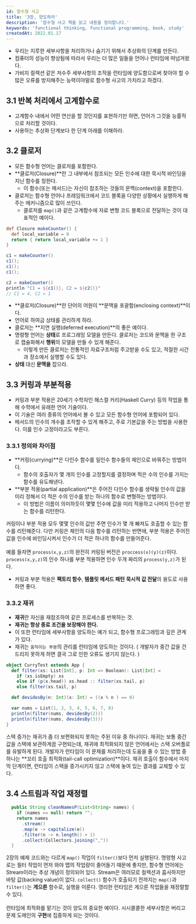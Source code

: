```yaml
---
id: 함수형 사고
title: '3장, 양도하라'
description: '함수형 사고 책을 읽고 내용을 정리합니다.'
keywords: 'functional thinking, functional programming, book, study'
createdAt: 2022.01.17
---
```


- 우리는 지루한 세부사항을 처리하거나 숨기기 위해서 추상화의 단계를 만든다.
- 컴퓨터의 성능이 향상됨에 따라서 우리는 더 많은 일들을 언어나 런타임에 떠넘겨왔다.
- 가비지 컬렉션 같은 저수주 세부사항의 조작을 런타임에 양도함으로써 찾아야 할 수많은 오류를 방지해주는 능력이야말로 함수형 사고의 가치라고 하겠다.

## 3.1 반복 처리에서 고계함수로

- 고계함수 내에서 어떤 연산을 할 것인지를 표현하기만 하면, 언어가 그것을 능률적으로 처리할 것이다.
- 사용하는 추상화 단계보다 한 단계 아래를 이해하라.

## 3.2 클로저

- 모든 함수형 언어는 클로저를 포함한다.
- **클로저(Closure)**란 그 내부에서 참조되는 모든 인수에 대한 묵시적 바인딩을 지닌 함수를 칭한다.
  - 이 함수(또는 메서드)는 자신이 참조하는 것들의 문맥(context)을 포함한다.
- 클로저는 함수형 언어나 프레임워크에서 코드 블록을 다양한 상황에서 실행하게 해주는 메커니즘으로 많이 쓰인다.
  - 클로저를 `map()`과 같은 고계함수에 자료 변형 코드 블록으로 전달하는 것이 대표적인 예이다.

```groovy
def Closure makeCounter() {
  def local_variable = 0
  return { return local_variable += 1 }
}

c1 = makeCounter()
c1();
c1();
c1();

c2 = makeCounter()
println "C1 = ${c1()}, C2 = ${c2()}"
// C1 = 4, C2 = 1
```

- **클로저(Closure)**란 단어의 어원이 **문맥을 포괄함(enclosing context)**이다.
- 언어로 하여금 상태를 관리하게 하라.
- 클로저는 **지연 실행(deferred execution)**의 좋은 예이다.
- 명령형 언어는 **상태**로 프로그래밍 모델을 만든다. 클로저는 코드와 문맥을 한 구조로 캡슐화해서 **행위**의 모델을 만들 수 있게 해준다.
  - 이렇게 만든 클로저는 전통적인 자료구조처럼 주고받을 수도 있고, 적절한 시간과 장소에서 실행할 수도 있다.
- **상태** 대신 **문맥을** 잡으라.

## 3.3 커링과 부분적용

- 커링과 부분 적용은 20세기 수학자인 해스컬 커리(Haskell Curry) 등의 작업을 통해 수학에서 유래한 언어 기술이다.
- 이 기술은 여러 종류의 언어에서 볼 수 있고 모든 함수형 언어에 포함되어 있다.
- 메서드의 인수의 개수를 조작할 수 있게 해주고, 주로 기본값을 주는 방법을 사용한다. 이를 인수 고정이라고도 부른다.

### 3.3.1 정의와 차이점

- **커링(currying)**은 다인수 함수를 일인수 함수들의 체인으로 바꿔주는 방법이다.
  - 함수의 호출자가 몇 개의 인수를 고정할지를 결정하며 적은 수의 인수를 가지는 함수를 유도해낸다.
- **부분 적용(partial application)**은 주어진 다인수 함수를 생략될 인수의 값을 미리 정해서 더 적은 수의 인수를 받는 하나의 함수로 변형하는 방법이다.
  - 이 방법은 이름이 의미하듯이 몇몇 인수에 값을 미리 적용하고 나머지 인수만 받는 함수를 리턴한다.

커링이나 부분 적용 모두 몇몇 인수의 값만 주면 인수가 몇 개 빠져도 호출할 수 있는 함수를 리턴해준다. 다만 커링은 체인의 다음 함수를 리턴하는 반면에, 부분 적용은 주어진 값을 인수에 바인딩시켜서 인수가 더 적은 하나의 함수를 만들어준다.<br/><br/>
예를 들자면 `process(x,y,z)`의 완전히 커링된 버전은 `proccess(x)(y)(z)`이다.<br/>
`process(x,y,z)`의 인수 하나를 부분 적용하면 인수 두개 짜리의 `process(y,z)`가 된다.

- 커링과 부분 적용은 **팩토리 함수**, **템플릿 메서드 패턴** **묵시적 값 전달**의 용도로 사용하면 좋다.

### 3.3.2 재귀

- **재귀**란 자신을 재참조하여 같은 프로세스를 반복하는 것.
- **재귀는 항상 종료 조건을 보장해야 한다.**
- 이 또한 런타임에 세부사항을 양도하는 예가 되고, 함수형 프로그래밍과 깊은 관계가 있다.
- 재귀는 `움직이는 부분`의 관리를 런타임에 양도하는 것이다. ( 개발자가 중간 값을 건드리지 못하게 하면 결국 그로 인한 오류도 생기지 않는다. )

```scala
object CurryTest extends App {
  def filter(xs: List[Int], p: Int => Boolean): List[Int] =
    if (xs.isEmpty) xs
    else if (p(x.head)) xs.head :: filter(xs.tail, p)
    else filter(xs.tail, p)

  def devidesBy(n: Int)(x: Int) = ((x % n ) == 0)

  var nums = List(1, 2, 3, 4, 5, 6, 7, 8)
  println(filter(nums, devidesBy(2)))
  println(filter(nums, devidesBy(3)))
}
```

스택 증가는 재귀가 좀 더 보편화되지 못하는 주된 이유 중 하나이다. 재귀는 보통 중간 값을 스택에 보관하게끔 구현되는데, 재귀에 최적화되지 않은 언어에서는 스택 오버플로를 유발하게 된다.
개발자가 런타임이 이 문제를 처리하는데 도움을 줄 수 있는 방법 중 하나는 **꼬리 호출 최적화(tail-call optimization)**이다.
재귀 호출이 함수에서 마지막 단계이면, 런타임이 스택을 증가시키지 않고 스택에 놓여 있는 결과를 교체할 수 있다.

## 3.4 스트림과 작업 재정렬

```java
  public String cleanNamesP(List<String> names) {
    if (names == null) return "";
    return names
      .stream()
      .map(e -> capitalize(e))
      .filter(n -> n.length() > 1)
      .collect(Collectors.joining(","))
  }
```

2장의 예제 코드와는 다르게 `map()` 작업이 `filter()`보다 먼저 실행된다. 명령형 사고로는 필터 작업이 먼저 와야 맵의 작업량이 줄어들기 때문에 좋지만, 함수형 언어에는 Stream이라는 추상 개념이 정의되어 있다.
Stream은 여러모로 컬렉션과 흡사하지만 바탕 값(backing value)이 없다. `collect()` 함수가 호출되기 전까지는 `map()`과 `filter()`는 **게으른** 함수로, 실행을 미룬다. 영리한 런타임은 게으른 작업들을 재정렬할 수 있다.<br/><br/>
런타임에 최적화를 맡기는 것이 양도의 중요한 예이다. 시시콜콜한 세부사항은 버리고 문제 도메인의 **구현**에 집중하게 되는 것이다.
